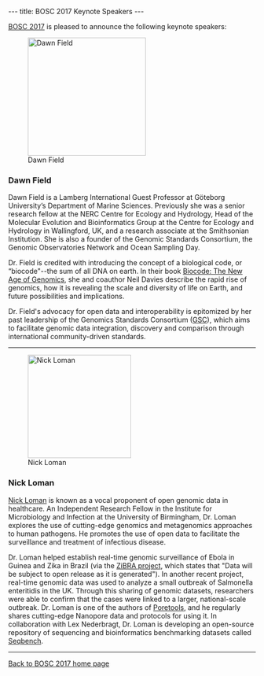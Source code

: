 ---
title: BOSC 2017 Keynote Speakers
---

[[BOSC 2017]] is pleased to announce the following keynote speakers:

[[Image:DawnFieldy.jpg|240px|right|Dawn Field]]

=== Dawn Field ===

Dawn Field is a Lamberg International Guest Professor at Göteborg University’s Department of Marine Sciences. Previously she was a senior research fellow at the NERC Centre for Ecology and Hydrology, Head of the Molecular Evolution and Bioinformatics Group at the Centre for Ecology and Hydrology in Wallingford, UK, and a research associate at the Smithsonian Institution. She is also a founder of the Genomic Standards Consortium, the Genomic Observatories Network and Ocean Sampling Day.

Dr. Field is credited with introducing the concept of a biological code, or “biocode"--the sum of all DNA on earth. In their book [https://global.oup.com/academic/product/biocode-9780199687756 Biocode: The New Age of Genomics], she and coauthor Neil Davies describe the rapid rise of genomics, how it is revealing the scale and diversity of life on Earth, and future possibilities and implications. 

Dr. Field's advocacy for open data and interoperability is epitomized by her past leadership of the Genomics Standards Consortium ([http://gensc.org/about-gsc/ GSC]), which aims to facilitate genomic data integration, discovery and comparison through international community-driven standards.

----


[[Image:NickLoman.jpg|210px|left|Nick Loman]]
=== Nick Loman ===

[http://lab.loman.net/about/ Nick Loman] is known as a vocal proponent of open genomic data in healthcare. An Independent Research Fellow in the Institute for Microbiology and Infection at the University of Birmingham, Dr. Loman explores the use of cutting-edge genomics and metagenomics approaches to human pathogens. He promotes the use of open data to facilitate the surveillance and treatment of infectious disease.

Dr. Loman helped establish real-time genomic surveillance of Ebola in Guinea and Zika in Brazil (via the [http://www.zibraproject.org/ ZiBRA project], which states that "Data will be subject to open release as it is generated"). In another recent project, real-time genomic data was used to analyze a small outbreak of Salmonella enteritidis in the UK. Through this sharing of genomic datasets, researchers were able to confirm that the cases were linked to a larger, national-scale outbreak. Dr. Loman is one of the authors of [https://poretools.readthedocs.io/ Poretools], and he regularly shares cutting-edge Nanopore data and protocols for using it. In collaboration with Lex Nederbragt, Dr. Loman is developing an open-source repository of sequencing and bioinformatics benchmarking datasets called [http://lab.loman.net/high-throughput%20sequencing/e.%20coli%20o104%20h4/genomics/2012/10/09/seqbench-a-useful-meta-resource-of-e-coli-sequence-reads/ Seqbench].

----
[[BOSC_2017|Back to BOSC 2017 home page]]